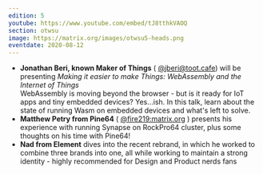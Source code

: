 ```yaml
---
edition: 5
youtube: https://www.youtube.com/embed/tJ8tthkVAOQ
section: otwsu
image: https://matrix.org/images/otwsu5-heads.png
eventdate: 2020-08-12
---
```


*  **Jonathan Beri, known Maker of Things** ( [@jberi@toot.cafe](https://toot.cafe/@jberi)) will be presenting _Making it easier to make Things: WebAssembly and the Internet of Things_  
    WebAssembly is moving beyond the browser - but is it ready for IoT apps and tiny embedded devices? Yes...ish. In this talk, learn about the state of running Wasm on embedded devices and what's left to solve.
*  **Matthew Petry from Pine64** ( [@fire219:matrix.org](https://matrix.to/#/@fire219:matrix.org) ) presents his experience with running Synapse on RockPro64 cluster, plus some thoughts on his time with Pine64!
*  **Nad from Element** dives into the recent rebrand, in which he worked to combine three brands into one, all while working to maintain a strong identity - highly recommended for Design and Product nerds fans
